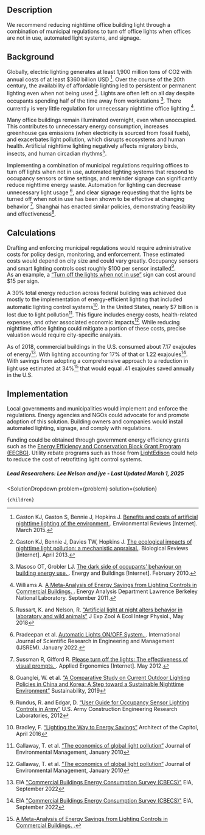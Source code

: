 

## Description
We recommend reducing nighttime office building light through a combination of municipal regulations to turn off office lights when offices are not in use, automated light systems, and signage.

## Background
Globally, electric lighting generates at least 1,900 million tons of CO2 with annual costs of at least $360 billion USD [^"6"]. Over the course of the 20th century, the availability of affordable lighting led to persistent or permanent lighting even when not being used [^"2"]. Lights are often left on all day despite occupants spending half of the time away from workstations [^"5"]. There currently is  very little regulation for unnecessary nighttime office lighting [^"8"].

Many office buildings remain illuminated overnight, even when unoccupied. This contributes to unnecessary energy consumption, increases greenhouse gas emissions (when electricity is sourced from fossil fuels), and exacerbates light pollution, which disrupts ecosystems and human health. Artificial nighttime lighting negatively affects migratory birds, insects, and human circadian rhythms[^"14"].

Implementing a combination of municipal regulations requiring offices to turn off lights when not in use, automated lighting systems that respond to occupancy sensors or time settings, and reminder signage can significantly reduce nighttime energy waste. Automation for lighting can decrease unnecessary light usage [^"3"], and clear signage requesting that the lights be turned off when not in use has been shown to be effective at changing behavior [^"1"]. Shanghai has enacted similar policies, demonstrating feasibility and effectiveness[^"15"].

## Calculations
Drafting and enforcing municipal regulations would require administrative costs for policy design, monitoring, and enforcement. These estimated costs would depend on city size and could vary greatly.
Occupancy sensors and smart lighting controls cost roughly $100 per sensor installed[^"16"].   
As an example, a [“Turn off the lights when not in use”]( https://www.homedepot.com/p/Lynch-Sign-7-in-x-10-in-Turn-Off-Lights-Sign-Printed-on-More-Durable-Longer-Lasting-Thicker-Styrene-Plastic-R-253/302886156?) sign can cost around $15 per sign.

A 30% total energy reduction across federal building was achieved due mostly to the implementation of energy-efficient lighting that included automatic lighting control systems[^"17"].
In the United States, nearly $7 billion is lost due to light pollution[^"18"]. This figure includes energy costs, health-related expenses, and other associated economic impacts[^"18"]. While reducing nighttime office lighting could mitigate a portion of these costs, precise valuation would require city-specific analysis.

As of 2018, commercial buildings in the U.S. consumed about 7.17 exajoules of energy[^"19"]. With lighting accounting for 17% of that or 1.22 exajoules[^"19"]. With savings from adopting a comprehensive approach to a reduction in light use estimated at 34%[^"12"] that would equal .41 exajoules saved annually in the U.S.

## Implementation
Local governments and municipalities would implement and enforce the regulations. Energy agencies and  NGOs could advocate for and promote adoption of this solution. Building owners and companies would install automated lighting, signage, and comply with regulations.

Funding could be obtained through government energy efficiency grants such as the [Energy Efficiency and Conservation Block Grant Program (EECBG)]( https://energycommunities.gov/funding-opportunity/bil-opportunity-energy-efficiency-and-conservation-block-grant-program-3/). Utility rebate programs such as those from [LightEdison]( https://www.lightedison.com/utility-rebates) could help to reduce the cost of retrofitting light control systems.

##### Lead Researchers: Lee Nelson and jye - Last Updated March 1, 2025


[^"1"]: Sussman R, Gifford R. [Please turn off the lights: The effectiveness of visual prompts. ](https://linkinghub.elsevier.com/retrieve/pii/S0003687011001499). Applied Ergonomics [Internet]. May 2012.

[^"2"]: Gaston KJ, Bennie J, Davies TW, Hopkins J. [The ecological impacts of nighttime light pollution: a mechanistic appraisal.](https://onlinelibrary.wiley.com/doi/10.1111/brv.12036). Biological Reviews [Internet]. April 2013.

[^"3"]: Pradeepan et al. [Automatic Lights ON/OFF System. ](10.55041/ijsrem11468). International Journal of Scientific Research in Engineering and Management (IJSREM). January 2022.

[^"4"]: Du J, Zhang X, King D.  [An investigation into the risk of night light pollution in a glazed office building: The effect of shading solutions.](10.1016/J.BUILDENV.2018.09.029). Building and Environment [Internet]. November 2018.

[^"5"]: Masoso OT, Grobler LJ.  [The dark side of occupants’ behaviour on building energy use. ](10.1016/J.ENBUILD.2009.08.009). Energy and Buildings [Internet]. February 2010.

[^"6"]: Gaston KJ, Gaston S, Bennie J, Hopkins J. [Benefits and costs of artificial nighttime lighting of the environment.](https://doi.org/10.1016/J.BUILDENV.2018.09.029). Environmental Reviews [Internet]. March 2015.

[^"7"]:  [https://www.mdpi.com/2673-4591/56/1/147](https://www.mdpi.com/2673-4591/56/1/147).

[^"8"]: Williams A.  [A Meta-Analysis of Energy Savings from Lighting Controls in Commercial Buildings. ](https://www.osti.gov/servlets/purl/1051271). Energy Analysis Department Lawrence Berkeley National Laboratory. September 2011.

[^"9"]:  [https://buildingretuning.pnnl.gov/publications/PNNL-25985.pdf](https://buildingretuning.pnnl.gov/publications/PNNL-25985.pdf).

[^"10"]:  [Report Delves Into the Impacts of Commercial Building Controls on Energy Savings](https://www.energy.gov/eere/buildings/articles/report-delves-impacts-commercial-building-controls-energy-savings). OFFICE OF ENERGY EFFICIENCY & RENEWABLE ENERGY. September 2017.

[^"11"]: Yun GY, Kim H, Kim JT.  [Effects of occupancy and lighting use patterns on lighting energy consumption.](https://doi.org/10.1016/j.enbuild.2011.10.034). Energy and Buildings [Internet]. May 2012.

[^"12"]:  [A Meta-Analysis of Energy Savings from Lighting Controls in Commercial Buildings. ]().

[^"13"]:  [https://www.sciencedirect.com/science/article/abs/pii/S0360132313000954?via%3Dihub](https://www.sciencedirect.com/science/article/abs/pii/S0360132313000954?via%3Dihub).

[^"14"]:  Russart, K. and Nelson, R. [“Artificial light at night alters behavior in laboratory and wild animals”]( https://doi.org/10.1002/jez.2173) J Exp Zool A Ecol Integr Physiol., May 2018

[^"15"]:  Guanglei, W. et al. [“A Comparative Study on Current Outdoor Lighting Policies in China and Korea: A Step toward a Sustainable Nighttime Environment”]( https://doi.org/10.3390/su11143989) Sustainability, 2019

[^"16"]:  Rundus, R. and Edgar, D. [“User Guide for Occupancy Sensor Lighting Controls in Army”]( https://pdfroom.com/books/user-guide-for-occupancy-sensor-lighting-controls-in-army/j9ZdYZjZgV4) U.S. Army Construction Engineering Research Laboratories, 2012

[^"17"]:  Bradley, F. [“Lighting the Way to Energy Savings”]( https://www.aoc.gov/explore-capitol-campus/blog/lighting-way-energy-savings) Architect of the Capitol, April 2016

[^"18"]:  Gallaway, T. et al. [“The economics of global light pollution”]( http://dx.doi.org/10.1016/j.ecolecon.2009.10.003) Journal of Environmental Management, January 2010

[^"19"]: EIA ["Commercial Buildings Energy Consumption Survey (CBECS)"](https://www.eia.gov/consumption/commercial/) EIA, September 2022



  <SolutionDropdown 
    problem={problem} 
    solution={solution}
  >
    {children}
  </SolutionDropdown>